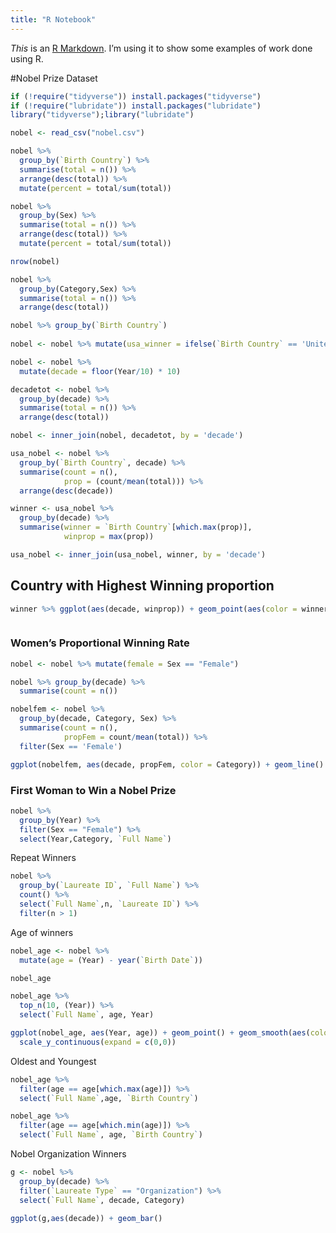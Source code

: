 ```yaml
---
title: "R Notebook"
---
```


_This_ is an [R Markdown](http://rmarkdown.rstudio.com). I'm using it to show some examples of work done using R.

#Nobel Prize Dataset
```r
if (!require("tidyverse")) install.packages("tidyverse")
if (!require("lubridate")) install.packages("lubridate")
library("tidyverse");library("lubridate")
```

```r
nobel <- read_csv("nobel.csv")
```
```r
nobel %>%
  group_by(`Birth Country`) %>%
  summarise(total = n()) %>%
  arrange(desc(total)) %>% 
  mutate(percent = total/sum(total))

nobel %>%
  group_by(Sex) %>%
  summarise(total = n()) %>%
  arrange(desc(total)) %>%
  mutate(percent = total/sum(total))

nrow(nobel)

nobel %>%
  group_by(Category,Sex) %>%
  summarise(total = n()) %>%
  arrange(desc(total))
```

```r
nobel %>% group_by(`Birth Country`)
  
nobel <- nobel %>% mutate(usa_winner = ifelse(`Birth Country` == 'United States of America',1,0))

nobel <- nobel %>% 
  mutate(decade = floor(Year/10) * 10)

decadetot <- nobel %>%
  group_by(decade) %>%
  summarise(total = n()) %>%
  arrange(desc(total))

nobel <- inner_join(nobel, decadetot, by = 'decade')
```

```r
usa_nobel <- nobel %>% 
  group_by(`Birth Country`, decade) %>%
  summarise(count = n(),
            prop = (count/mean(total))) %>%
  arrange(desc(decade))

winner <- usa_nobel %>%
  group_by(decade) %>%
  summarise(winner = `Birth Country`[which.max(prop)],
            winprop = max(prop))

usa_nobel <- inner_join(usa_nobel, winner, by = 'decade')
```

## Country with Highest Winning proportion {.tabset .tabset-fade .tabset-pills}
```r
winner %>% ggplot(aes(decade, winprop)) + geom_point(aes(color = winner, size = 100)) + geom_smooth() + scale_y_continuous(limits = c(0,1), expand = c(0,0))



```

### Women's Proportional Winning Rate
```r
nobel <- nobel %>% mutate(female = Sex == "Female")

nobel %>% group_by(decade) %>%
  summarise(count = n())

nobelfem <- nobel %>%
  group_by(decade, Category, Sex) %>%
  summarise(count = n(),
            propFem = count/mean(total)) %>%
  filter(Sex == 'Female')

ggplot(nobelfem, aes(decade, propFem, color = Category)) + geom_line() + geom_point()
```

### First Woman to Win a Nobel Prize
```r
nobel %>%
  group_by(Year) %>%
  filter(Sex == "Female") %>%
  select(Year,Category, `Full Name`)
```

Repeat Winners

```r
nobel %>%
  group_by(`Laureate ID`, `Full Name`) %>%
  count() %>%
  select(`Full Name`,n, `Laureate ID`) %>%
  filter(n > 1)
```

Age of winners

```r
nobel_age <- nobel %>% 
  mutate(age = (Year) - year(`Birth Date`))

nobel_age

nobel_age %>%
  top_n(10, (Year)) %>%
  select(`Full Name`, age, Year) 

ggplot(nobel_age, aes(Year, age)) + geom_point() + geom_smooth(aes(color = Category)) +
  scale_y_continuous(expand = c(0,0))
```
Oldest and Youngest

```r
nobel_age %>%
  filter(age == age[which.max(age)]) %>%
  select(`Full Name`,age, `Birth Country`)

nobel_age %>%
  filter(age == age[which.min(age)]) %>%
  select(`Full Name`, age, `Birth Country`)
```

Nobel Organization Winners

```r
g <- nobel %>%
  group_by(decade) %>%
  filter(`Laureate Type` == "Organization") %>%
  select(`Full Name`, decade, Category)

ggplot(g,aes(decade)) + geom_bar()
```













